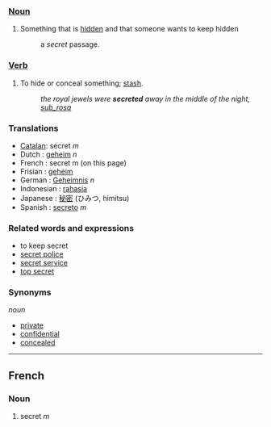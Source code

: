 ===[[Noun]]===
#Something that is [[hidden]] and that someone wants to keep hidden
#:a ''secret'' passage.

===[[Verb]]===
# To hide or conceal something; [[stash]].
#:''the royal jewels were '''secreted''' away in the middle of the night, [[sub_rosa]]''

===Translations===
*[[Catalan]]: secret ''m''
* Dutch : [[geheim]] ''n''
* French : secret m (on this page)
* Frisian : [[geheim]]
* German : [[Geheimnis]] ''n''
* Indonesian : [[rahasia]]
* Japanese : [[秘密]] (ひみつ, himitsu)
* Spanish : [[secreto]] ''m''
===Related words and expressions===
* to keep secret
* [[secret police]]
* [[secret service]]
* [[top secret]]

===Synonyms===

''noun''
*[[private]]
*[[confidential]]
*[[concealed]]

----
==French==
===Noun===
# secret ''m''